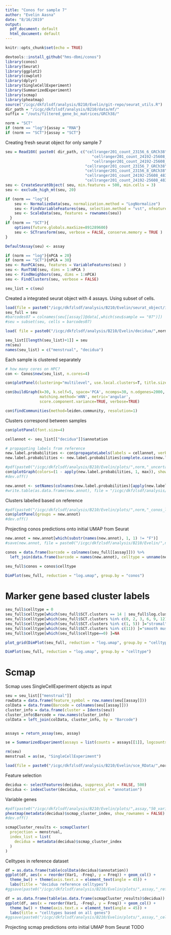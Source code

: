 ```yaml
---
title: "Conos for sample 7"
author: "Evelin Aasna"
date: "8/16/2019"
output:
  pdf_document: default
  html_document: default
---
```


```r
knitr::opts_chunk$set(echo = TRUE)
```


```r
devtools::install_github("hms-dbmi/conos")
library(conos)
library(Seurat)
library(ggplot2)
library(cowplot)
library(dplyr)
library(SingleCellExperiment)
library(SummarizedExperiment)
library(scmap)
library(pheatmap)
source("/icgc/dkfzlsdf/analysis/B210/Evelin/git-repo/seurat_utils.R")
dir_path = "/icgc/dkfzlsdf/analysis/B210/data/mf/"
suffix = "/outs/filtered_gene_bc_matrices/GRCh38/"
```

```r
norm = "SCT"
if (norm == "log"){assay = "RNA"}
if (norm == "SCT"){assay = "SCT"}
```

Creating fresh seurat object for only sample 7
```r
seu = Read10X( paste0( dir_path, c("cellranger201_count_23156_6_GRCh38",
                                      "cellranger201_count_24192-25608_4839STDY7131582_GRCh38",
                                      "cellranger201_count_24192-25608_4839STDY7131583_GRCh38",
                                   "cellranger201_count_23156_7_GRCh38",
                                   "cellranger201_count_23156_8_GRCh38",
                                   "cellranger201_count_24192-25608_4839STDY7131581_GRCh38",
                                   "cellranger201_count_24192-25608_4839STDY7131584_GRCh38"), suffix))
seu <- CreateSeuratObject( seu, min.features = 500, min.cells = 3)
seu <- exclude_high_mt(seu, 20)

if (norm == "log"){
    seu <- NormalizeData(seu, normalization.method = "LogNormalize")
    seu <- FindVariableFeatures(seu, selection.method = "vst", nfeatures = 2000)
    seu <- ScaleData(seu, features = rownames(seu))  
  }
if (norm == "SCT"){
    options(future.globals.maxSize=891289600)
    seu <- SCTransform(seu, verbose = FALSE, conserve.memory = TRUE )
}

```


```r
DefaultAssay(seu) <- assay

if (norm == "log"){nPCA = 20}
if (norm == "SCT"){nPCA = 30}
seu <- RunPCA(seu, features = VariableFeatures(seu) )
seu <- RunTSNE(seu, dims = 1:nPCA )
seu <- FindNeighbors(seu, dims = 1:nPCA)
seu <- FindClusters(seu, verbose = FALSE)
```

```r
seu_list = c(seu)
```


Created a integrated seurat object with 4 assays. Using subset of cells.
```r
load(file = paste0("/icgc/dkfzlsdf/analysis/B210/Evelin/seurat_object/integrated_seu.RData"))
seu_full = seu
#barcodes07 = colnames(seu[[assay]]@data[,which(seu$sample == "07")])
#seu = subset(seu, cells = barcodes07)
```

```r
load( file = paste0("/icgc/dkfzlsdf/analysis/B210/Evelin/decidua/",norm,"_seu_5000.RData"))
```


```r
seu_list[[length(seu_list)+1]] = seu
rm(seu)
names(seu_list) = c("menstrual", "decidua")
```


Each sample is clustered separately
```r
# how many cores on HPC?
con <- Conos$new(seu_list, n.cores=4)

con$plotPanel(clustering="multilevel", use.local.clusters=T, title.size=6)
```

```r
con$buildGraph(k=30, k.self=5, space='PCA', ncomps=30, n.odgenes=2000, 
               matching.method='mNN', metric='angular', 
               score.component.variance=TRUE, verbose=TRUE)

con$findCommunities(method=leiden.community, resolution=1)
```

Clusters correspond between samples
```r
con$plotPanel(font.size=4)
```

```r
cellannot <- seu_list[["decidua"]]$annotation

# propagating labels from reference
new.label.probabilities <- con$propagateLabels(labels = cellannot, verbose=T, fixed.initial.labels=T)
new.label.probabilities <- new.label.probabilities[complete.cases(new.label.probabilities),]
```

```r
#pdf(paste0("/icgc/dkfzlsdf/analysis/B210/Evelin/plots/",norm,"_uncertainty.pdf"))
con$plotGraph(colors=(1 - apply(new.label.probabilities, 1, max)), show.legend=T, legend.title="Uncertainty", legend.pos=c(1, 0))
#dev.off()
```

```r
new.annot <- setNames(colnames(new.label.probabilities)[apply(new.label.probabilities,1,which.max)], rownames(new.label.probabilities))
#write.table(as.data.frame(new.annot), file = "/icgc/dkfzlsdf/analysis/B210/Evelin/new_annot_sct.txt", col.names = F, quote = F, row.names = T, append = F)
```

Clusters labelled based on reference
```r
#pdf(paste0("/icgc/dkfzlsdf/analysis/B210/Evelin/plots/",norm,"_conos_labelled_clusters.pdf"))
con$plotPanel(groups = new.annot)
#dev.off()
```


Projecting conos predictions onto initial UMAP from Seurat
```r
new.annot = new.annot[which(substr(names(new.annot), 1, 1) != "F")]
#save(new.annot, file = paste0("/icgc/dkfzlsdf/analysis/B210/Evelin/",norm,"_annot"))

conos = data.frame(barcode = colnames(seu_full[[assay]])) %>% 
  left_join(data.frame(barcode = names(new.annot), celltype = unname(new.annot)), by = "barcode")

seu_full$conos = conos$celltype
```

```r
DimPlot(seu_full, reduction = "log.umap", group.by = "conos")
```


# Marker gene based cluster labels
```r
seu_full$celltype = 0
seu_full$celltype[which(seu_full$SCT.clusters == 14 | seu_full$log.clusters == 15) ]="endothelial"
seu_full$celltype[which(seu_full$SCT.clusters %in% c(0, 2, 3, 6, 9, 12)) ]="epithelial"
seu_full$celltype[which(seu_full$SCT.clusters %in% c(1, 5)) ]="stromal"
seu_full$celltype[which(seu_full$SCT.clusters %in% c(11)) ]="smooth muscle"
seu_full$celltype[which(seu_full$celltype==0) ]=NA

plot_grid(DimPlot(seu_full, reduction = "log.umap", group.by = "celltype"), DimPlot(seu_full, reduction = "SCT.umap", group.by = "celltype"), DimPlot(seu_full, reduction = "integrated.umap", group.by = "celltype"), ncol = 3)
```


```r
DimPlot(seu_full, reduction = "log.umap", group.by = "celltype")
```

# Scmap
Scmap uses SingleCellExperiment objects as input
```r
seu = seu_list[["menstrual"]]
rowData = data.frame(feature_symbol = row.names(seu[[assay]]))
colData = data.frame(Barcode = colnames(seu[[assay]]))
cluster_info = data.frame(cluster = Idents(seu))
cluster_info$Barcode = row.names(cluster_info)
colData = left_join(colData, cluster_info, by = "Barcode")


assays = return_assay(seu, assay)

se = SummarizedExperiment(assays = list(counts = assays[[1]], logcounts = assays[[2]]), rowData = rowData, colData = colData)

rm(seu)
menstrual = as(se, "SingleCellExperiment")
```

```r
load(file = paste0("/icgc/dkfzlsdf/analysis/B210/Evelin/sce_RData/",norm,"_decidua.RData"))
```

Feature selection
```r
decidua <- selectFeatures(decidua, suppress_plot = FALSE, 500)
decidua <- indexCluster(decidua, cluster_col = "annotation")
```

Variable genes
```r
#pdf(paste0("/icgc/dkfzlsdf/analysis/B210/Evelin/plots/",assay,"50_variable_decidua.pdf"))
pheatmap(metadata(decidua)$scmap_cluster_index, show_rownames = FALSE)
#dev.off()
```


```r
scmapCluster_results <- scmapCluster(
  projection = menstrual, 
  index_list = list(
    decidua = metadata(decidua)$scmap_cluster_index
  )
)
```

Celltypes in reference dataset
```r
df = as.data.frame(table(colData(decidua)$annotation))
ggplot(df, aes(x = reorder(Var1, -Freq), y = Freq)) + geom_col() + 
  theme_bw() + theme(axis.text.x = element_text(angle = 45)) + 
  labs(title = "decidua reference celltypes")
#ggsave(paste0("/icgc/dkfzlsdf/analysis/B210/Evelin/plots/",assay,"_reference_celltypes.pdf"))
```

```r
df = as.data.frame(table(as.data.frame(scmapCluster_results)$decidua))
ggplot(df, aes(x = reorder(Var1, -Freq), y = Freq)) + geom_col() + 
  theme_bw() + theme(axis.text.x = element_text(angle = 45)) + 
  labs(title = "celltypes based on all genes")
#ggsave(paste0("/icgc/dkfzlsdf/analysis/B210/Evelin/plots/",assay,"_celltypes_all_genes.pdf"))
```

Projecting scmap predictions onto initial UMAP from Seurat
TODO

